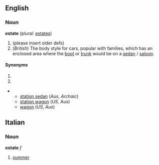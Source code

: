 ==English==
===Noun===
'''estate''' (plural: [[estates]])

# (please insert older defs)
# (''British'') The body style for cars, popular with families, which has an enclosed area where the [[boot]] or [[trunk]] would be on a [[sedan]] / [[saloon]].

====Synonyms====
#
#
**[[station sedan]] (''Aus'', ''Archaic'')
**[[station wagon]] (''US'', ''Aus'')
**[[wagon]] (''US'', ''Aus'')

==Italian==
===Noun===
'''estate''' ''f''

#[[summer]]